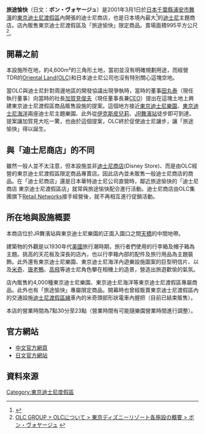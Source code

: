 {{noteTA
|G1=Disney
}}

{{Infobox amusement park
| name = 旅途愉快
| native_name = ボン・ヴォヤージュ
| image = [[File:Bonvoyage.jpg|250px]]
| caption = 東京迪士尼度假區「旅途愉快」商店
| resort = [[東京迪士尼度假區|東京迪士尼度假區]]
| location = [[日本|日本]]
| location2 = [[千葉縣|千葉縣]]
| location3 = [[浦安市|浦安市]]舞濱
| theme = 旅行
| homepage = {{Official website|http://www.tokyodisneyresort.jp/shop/detail/str_id:tdr_bv/}}
| owner = [[Oriental_Land|Oriental Land]]
| operator = 
| opening_date = 2001年3月1日
| season = 全年開放
}}
{{TDR}}

'''旅途愉快'''（日文：'''ボン・ヴォヤージュ'''）是2001年3月1日於[[日本|日本]][[千葉縣|千葉縣]][[浦安市|浦安市]][[舞濱|舞濱]]的[[東京迪士尼渡假區|東京迪士尼渡假區]]內開張的迪士尼商店，也是日本境內最大<ref>{{Cite web |url=http://www.tokyodisneyresort.co.jp/bv/info.html |title=東京ディズニーリゾート：ボン・ヴォヤージュ：お店のご案内 |access-date=2010-02-07 |archive-url=https://web.archive.org/web/20100203175806/http://www.tokyodisneyresort.co.jp/bv/info.html |archive-date=2010-02-03 |dead-url=yes }}</ref>的[[迪士尼|迪士尼]]主題商店。店內販售東京迪士尼渡假區及「旅途愉快」限定商品。賣場面積995平方公尺<ref>[http://www.olc.co.jp/company/resort/bonvoyage/index.html OLC GROUP > OLCについて > 東京ディズニーリゾート各施設の概要 > ボン・ヴォヤージュ] {{webarchive|url=https://web.archive.org/web/20091126171808/http://www.olc.co.jp/company/resort/bonvoyage/index.html |date=2009-11-26 }}</ref>。

== 開幕之前 ==
本設施所在地，約4,600m²的三角形土地，當初並沒有明確規劃用途，而經營TDR的[[Oriental_Land|Oriental Land(OLC)]]和日本迪士尼公司也沒有特別關心這塊空地。

當OLC與迪士尼針對周邊地區的開發協議出現爭執時，當時的董事[[田丸泰|田丸泰]]（現任執行董事）向當時的社長[[加賀見俊夫|加賀見俊夫]]（現任董事長兼[[CEO|CEO]]）提出在這塊土地上興建東京迪士尼渡假區商品販售設施的提案。這個地方接近[[東京迪士尼樂園|東京迪士尼樂園]]、[[東京迪士尼海洋|東京迪士尼海洋]]兩座迪士尼主題樂園、此外從[[伊克斯皮兒莉|伊克斯皮兒莉]]、[[JR|JR]][[舞濱站|舞濱站]]徒步即可到達。提案讓加賀見大吃一驚，也由於這個提案，OLC終於促使迪士尼讓步，讓「旅途愉快」得以誕生。

== 與「迪士尼商店」的不同 ==
雖然一般人並不太注意，但本設施並非[[迪士尼商店|迪士尼商店]](Disney Store)、而是由OLC經營的東京迪士尼渡假區限定商品專賣店。因此店內並未販售一般迪士尼商店的商品。在「迪士尼商店」還是日本華特迪士尼公司直營時，鄰近旅途愉快的「迪士尼商店 東京迪士尼渡假區店」就常與旅途愉快配合進行活動。迪士尼商店由OLC集團旗下[[Retail_Networks|Retail Networks]]接手經營後，就不再相互進行促銷活動。

== 所在地與設施概要 ==
本商店位於JR舞濱站與東京迪士尼樂園的正面入園口之間[[天橋|天橋]]的中間地帶。

建築物的外觀是以1930年代[[美國|美國]]旅行潮時期，旅行者們使用的行李箱及帽子箱為主題。挑高的天花板及深長的店內，也以行李箱內部的配件及旅行用品為主題裝飾。此外還有東京迪士尼樂園、東京迪士尼海洋內遊樂設施圖案的巨型明信片、以及[[米奇|米奇]]、[[唐老鴨|唐老鴨]]、[[高飛|高飛]]等迪士尼角色攀在相機上的造景，營造出旅遊歡愉的氣氛。

店內販售約4,000種東京迪士尼樂園、東京迪士尼海洋等東京迪士尼渡假區專屬商品。此外也有「旅途愉快」專屬限定商品。開幕時也曾經販賣東京迪士尼渡假區內的交通設施[[迪士尼渡假區線|迪士尼渡假區線]]車內的米奇頭部形狀電車內握把（目前已結束販售）。

本店的營業時間為7點30分至23點（營業時間有可能隨樂園營業時間進行調整）。

== 官方網站 ==
*[https://www.tokyodisneyresort.jp/tc/tdr/facility/bv.html 中文官方網頁] {{Wayback|url=https://www.tokyodisneyresort.jp/tc/tdr/facility/bv.html |date=20211028150803 }}
*[https://www.tokyodisneyresort.jp/tdr/facility/bv.html 日文官方網站] {{Wayback|url=https://www.tokyodisneyresort.jp/tdr/facility/bv.html |date=20211028145012 }}

==資料來源==
{{Reflist}}

{{東京迪士尼度假區}}

[[Category:東京迪士尼度假區|Category:東京迪士尼度假區]]